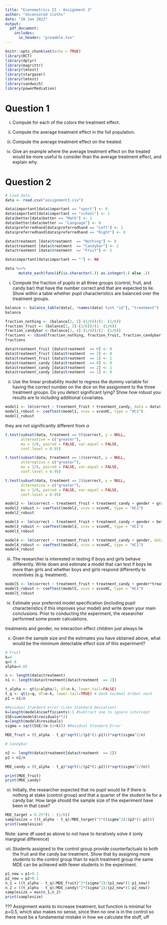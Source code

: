 ```yaml
---
title: "Econometrics II - Assignment 3"
author: "Uncensored sloths"
date: "20 Jan 2022"
output:
  pdf_document:
    includes:
      in_header: "preamble.tex"
---
```


```r
knitr::opts_chunk$set(echo = TRUE)
library(RCT)
library(dplyr)
library(magrittr)
library(lmtest)
library(stargazer)
library(lmtest)
library(sandwich)
library(powerMediation)
```

# Question 1

(i) Compute for each of the colors the treatment effect.

(ii) Compute the average treatment effect in the full population.

(iii) Compute the average treatment effect on the treated.

(iv) Give an example where the average treatment effect on the treated would be more useful to consider than the average treatment effect, and explain why.

# Question 2

```r
# Load data
data <- read.csv("assignment3.csv")

data$important[data$important == "sport"] <- 0
data$important[data$important == "school"] <- 1
data$better[data$better == "Math"] <- 1
data$better[data$better == "Language"] <- 0
data$preferredhand[data$preferredhand == "Left"] <- 1
data$preferredhand[data$preferredhand == "Right"] <- 0

```

```r
data$treatment [data$treatment  == "Nothing"] <- 0
data$treatment [data$treatment  == "Candybar"] <- 2
data$treatment [data$treatment  == "Fruit"] <- 1

data$important[data$important == ""] <- NA

data %<>% 
      mutate_each(funs(if(is.character(.)) as.integer(.) else .))
```

(i) Compute the fraction of pupils in all three groups (control, fruit, and candy bar) that have the number correct and that are expected to lie. Show within a table whether pupil characteristics are balanced over the treatment groups.


```r
balance <- balance_table(data[, !names(data) %in% "id"], "treatment")
balance
```
```r
fraction_nothing <- (balance[2, 2]-(1/6))/(1- (1/6))
fraction_fruit <- (balance[2, 3]-(1/6))/(1- (1/6))
fraction_candybar <-(balance[2, 4]-(1/6))/(1- (1/6))
fractions <- cbind(fraction_nothing, fraction_fruit, fraction_candybar)
fractions
```

```r
data$treatment_fruit [data$treatment  == 0] <- 0
data$treatment_fruit [data$treatment  == 2] <- 0
data$treatment_fruit [data$treatment  == 1] <- 1
data$treatment_candy [data$treatment  == 0] <- 0
data$treatment_candy [data$treatment  == 2] <- 1
data$treatment_candy [data$treatment  == 1] <- 0
```


(ii) Use the linear probability model to regress the dummy variable for having the correct number on the dice on the assignment to the three treatment groups. Do you detect significant lying? Show how robust you results are to including additional covariates.

```r
model1 <- lm(correct ~ treatment_fruit + treatment_candy, data = data)
model1_robust <- coeftest(model1, vcov = vcovHC, type = "HC1")
model1_robust
```
they are not significantly different from $\alpha$ 

```r
t.test(subset(data, treatment == 0)$correct, y = NULL,
       alternative = c("greater"),
       mu = 1/6, paired = FALSE, var.equal = FALSE,
       conf.level = 0.95)
```
```r
t.test(subset(data, treatment == 1)$correct, y = NULL,
       alternative = c("greater"),
       mu = 1/6, paired = FALSE, var.equal = FALSE,
       conf.level = 0.95)
```

```r
t.test(subset(data, treatment == 2)$correct, y = NULL,
       alternative = c("greater"),
       mu = 1/6, paired = FALSE, var.equal = FALSE,
       conf.level = 0.95)
```
```r
model2 <- lm(correct ~ treatment_fruit + treatment_candy + gender + grade +  important + better + preferredhand + siblings + youngestchild + oftenexpelled, data = data)
model2_robust <- coeftest(model2, vcov = vcovHC, type = "HC1")
model2_robust
```

```r
model3 <- lm(correct ~ treatment_fruit + treatment_candy + gender + better + preferredhand + siblings + youngestchild + oftenexpelled, data = data)
model3_robust <- coeftest(model3, vcov = vcovHC, type = "HC1")
model3_robust
```

```r
model4 <- lm(correct ~ treatment_fruit + treatment_candy + gender, data = data)
model4_robust <- coeftest(model4, vcov = vcovHC, type = "HC1")
model4_robust
```

(iii) The researcher is interested in testing if boys and girls behave differently. Write down and estimate a model that can test if boys lie more than girls and whether boys and girls respond differently to incentives (e.g. treatment).

```r
model5 <- lm(correct ~ treatment_fruit + treatment_candy + gender*treatment_fruit + gender*treatment_candy, data = data)
model5_robust <- coeftest(model5, vcov = vcovHC, type = "HC1")
model5_robust
```



(iv) Estimate your preferred model specification (including pupil characteristics if this improves your model) and write down your main conclusions.
Prior to conducting the experiment, the researcher performed some power calculations.

treatments and gender, no interaction effect
children just always lie


(v) Given the sample size and the estimates you have obtained above, what would be the minimum detectable effect size of this experiment?

```r
# Fruit
k=4
q=0.8
alpha=0.05

n <- length(data$treatment)
n1 <- length(data$treatment[data$treatment  == 1])

t_alpha <- qt(p=alpha/2, df=n-k, lower.tail=FALSE)
t_q <- qt(p=q, df=n-k, lower.tail=TRUE) # denk nochmal drüber nach
p1 = n1/n

#Residual Standard error (Like Standard Deviation)
k=length(model4$coefficients)-1 #Subtract one to ignore intercept
SSE=sum(model4$residuals**2)
m=length(model4$residuals)
sigma = sqrt(SSE/(m-(1+k))) #Residual Standard Error

MDE_fruit = (t_alpha - t_q)*sqrt(1/(p1*(1-p1)))*sqrt(sigma^2/n)

# Candybar

n2 <- length(data$treatment[data$treatment  == 2])
p2 = n2/n

MDE_candy = (t_alpha - t_q)*sqrt(1/(p2*(1-p2)))*sqrt(sigma^2/(n))

print(MDE_fruit)
print(MDE_candy)
```


(vi) Initially, the researcher expected that no pupil would lie if there is nothing at stake (control group) and that a quarter of the student lie for a candy bar. How large should the sample size of the experiment have been in that case?

```r
MDE_target = 0.25*(1 - (1/6))
samplesize = ((t_alpha - t_q)/MDE_target)^2*((sigma^2)/(p2*(1-p2)))
print(samplesize)
```

Note: same df used as above to not have to iteratively solve it (only margignal difference)

(vii) Students assigned to the control group provide counterfactuals to both the fruit and the candy bar treatment. Show that by assigning more students to the control group than to each treatment group the same MDE can be achieved with fewer students in the experiment.

```r
p1_new = p1+0.1
p2_new = p2+0.1
n_1 = ((t_alpha - t_q)/MDE_fruit)^2*(sigma^2)/(p1_new*(1-p1_new))
n_2 = ((t_alpha - t_q)/MDE_candy)^2*(sigma^2)/(p2_new*(1-p2_new))
samplesize = max(n_1,n_2)
print(samplesize)
```
??? Assignment wants to increase treatment, but function is minimal for p=0.5, which also makes no sense, since then no one is in the control so there must be a fundamental mistake in how we calculate the stuff, uff
